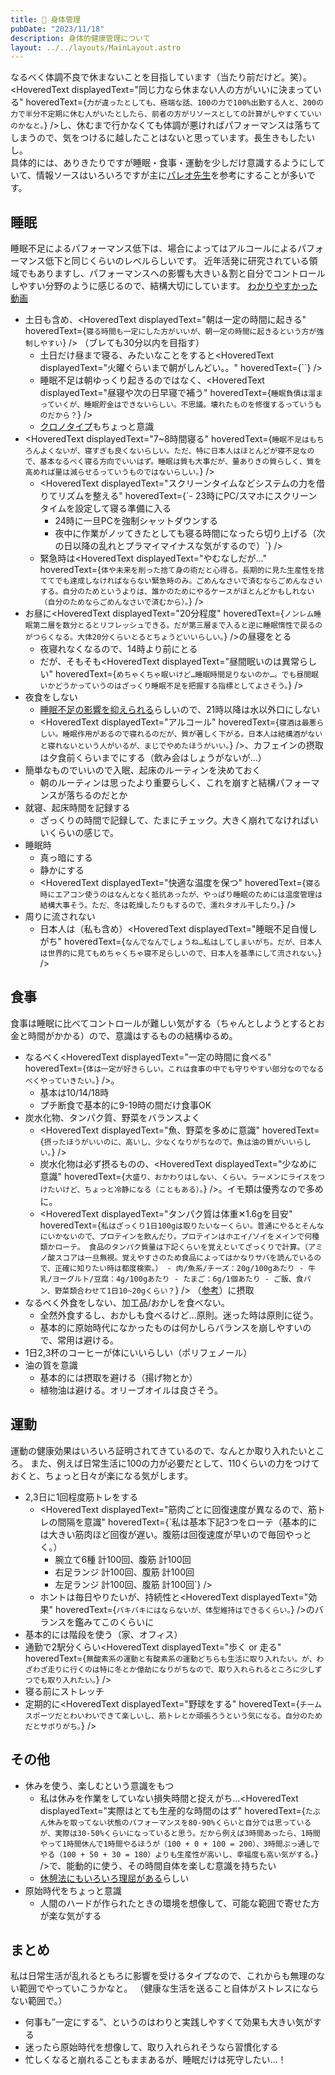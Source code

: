 ```yaml
---
title: 💪 身体管理
pubDate: "2023/11/18"
description: 身体的健康管理について
layout: ../../layouts/MainLayout.astro
---
```



なるべく体調不良で休まないことを目指しています（当たり前だけど。笑）。<br />
<HoveredText displayedText="同じ力なら休まない人の方がいいに決まっている"
  hoveredText={`力が違ったとしても、極端な話、100の力で100%出勤する人と、200の力で半分不定期に休む人がいたとしたら、前者の方がリソースとしての計算がしやすくていいのかなと。`} />し、休むまで行かなくても体調が悪ければパフォーマンスは落ちてしまうので、気をつけるに越したことはないと思っています。長生きもしたいし。<br />
具体的には、ありきたりですが睡眠・食事・運動を少しだけ意識するようにしていて、情報ソースはいろいろですが主に[パレオ先生](https://yuchrszk.blogspot.com)を参考にすることが多いです。

## 睡眠

睡眠不足によるパフォーマンス低下は、場合によってはアルコールによるパフォーマンス低下と同じくらいのレベルらしいです。
近年活発に研究されている領域でもありますし、パフォーマンスへの影響も大きい＆割と自分でコントロールしやすい分野のように感じるので、結構大切にしています。
[わかりやすかった動画](https://www.youtube.com/watch?v=AWTY93Mh9nM)

- 土日も含め、<HoveredText displayedText="朝は一定の時間に起きる" hoveredText={`寝る時間も一定にした方がいいが、朝一定の時間に起きるという方が強制しやすい`} /> （ブレても30分以内を目指す）
  - 土日だけ昼まで寝る、みたいなことをすると<HoveredText displayedText="火曜ぐらいまで朝がしんどい。。" hoveredText={``} />
  - 睡眠不足は朝ゆっくり起きるのではなく、<HoveredText displayedText="昼寝や次の日早寝で補う" hoveredText={`睡眠負債は溜まっていくが、睡眠貯金はできないらしい。不思議。壊れたものを修復するっていうものだから？`} />
  - [クロノタイプ](https://yuchrszk.blogspot.com/p/chrono.html)もちょっと意識
- <HoveredText displayedText="7~8時間寝る" hoveredText={`睡眠不足はもちろんよくないが、寝すぎも良くないらしい。ただ、特に日本人はほとんどが寝不足なので、基本なるべく寝る方向でいいはず。睡眠は質も大事だが、量ありきの質らしく、質を高めれば量は減らせるっていうものではないらしい。`} />
  - <HoveredText displayedText="スクリーンタイムなどシステムの力を借りてリズムを整える" hoveredText={`- 23時にPC/スマホにスクリーンタイムを設定して寝る準備に入る
    - 24時に一旦PCを強制シャットダウンする
    - 夜中に作業がノッてきたとしても寝る時間になったら切り上げる（次の日以降の乱れとプラマイマイナスな気がするので）`} />
  - 緊急時は<HoveredText displayedText="やむなしだが…" hoveredText={`体や未来を削った捨て身の術だと心得る。長期的に見た生産性を捨ててでも達成しなければならない緊急時のみ。ごめんなさいで済むならごめんなさいする。自分のためというよりは、誰かのためにやるケースがほとんどかもしれない（自分のためならごめんなさいで済むから）。`} />
- お昼に<HoveredText displayedText="20分程度" hoveredText={`ノンレム睡眠第二層を数分とるとリフレッシュできる。だが第三層まで入ると逆に睡眠惰性で戻るのがつらくなる。大体20分くらいとるとちょうどいいらしい。`} />の昼寝をとる
  - 夜寝れなくなるので、14時より前にとる
  - だが、そもそも<HoveredText displayedText="昼間眠いのは異常らしい" hoveredText={`めちゃくちゃ眠いけど…睡眠時間足りないのか…。でも昼間眠いかどうかっていうのはざっくり睡眠不足を把握する指標としてよさそう。`} />
- 夜食をしない
  - [睡眠不足の影響を抑えられる](https://yuchrszk.blogspot.com/2015/06/blog-post_31.html)らしいので、21時以降は水以外口にしない
  - <HoveredText displayedText="アルコール" hoveredText={`寝酒は最悪らしい。睡眠作用があるので寝れるのだが、質が著しく下がる。日本人は結構酒がないと寝れないという人がいるが、まじでやめたほうがいい。`} />、カフェインの摂取は夕食前くらいまでにする（飲み会はしょうがないが…）
- 簡単なものでいいので入眠、起床のルーティンを決めておく
  - 朝のルーティンは思ったより重要らしく、これを崩すと結構パフォーマンスが落ちるのだとか
- 就寝、起床時間を記録する
  - ざっくりの時間で記録して、たまにチェック。大きく崩れてなければいいくらいの感じで。
- 睡眠時
  - 真っ暗にする
  - 静かにする
  - <HoveredText displayedText="快適な温度を保つ" hoveredText={`寝る時にエアコン使うのはなんとなく抵抗あったが、やっぱり睡眠のためには温度管理は結構大事そう。ただ、冬は乾燥したりもするので、濡れタオル干したり。`} />
- 周りに流されない
  - 日本人は（私も含め）<HoveredText displayedText="睡眠不足自慢しがち" hoveredText={`なんでなんでしょうね…私はしてしまいがち。だが、日本人は世界的に見てもめちゃくちゃ寝不足らしいので、日本人を基準にして流されない。`} />

## 食事

食事は睡眠に比べてコントロールが難しい気がする（ちゃんとしようとするとお金と時間がかかる）ので、意識はするものの結構ゆるめ。

- なるべく<HoveredText displayedText="一定の時間に食べる" hoveredText={`体は一定が好きらしい。これは食事の中でも守りやすい部分なのでなるべくやっていきたい。`} />。
  - 基本は10/14/18時
  - プチ断食で基本的に9-19時の間だけ食事OK
- 炭水化物、タンパク質、野菜をバランスよく
  - <HoveredText displayedText="魚、野菜を多めに意識" hoveredText={`摂ったほうがいいのに、高いし、少なくなりがちなので。魚は油の質がいいらしい。`} />
  - 炭水化物は必ず摂るものの、<HoveredText displayedText="少なめに意識" hoveredText={`大盛り、おかわりはしない、くらい。ラーメンにライスをつけたいけど、ちょっと冷静になる（こともある）。`} />。イモ類は優秀なので多めに。
  - <HoveredText displayedText="タンパク質は体重✕1.6gを目安" hoveredText={`私はざっくり1日100gは取りたいなーくらい。普通にやるとそんなにいかないので、プロテインを飲んだり。プロテインはホエイ/ソイをメインで何種類かローテ。
        食品のタンパク質量は下記くらいを覚えといてざっくりで計算。（アミノ酸スコアは一旦無視。覚えやすさのため食品によってはかなりサバを読んでいるので、正確に知りたい時は都度検索。）
        - 肉/魚系/チーズ：20g/100gあたり
        - 牛乳/ヨーグルト/豆腐：4g/100gあたり
        - たまご：6g/1個あたり
        - ご飯、食パン、野菜類合わせて1日10~20gくらい？`} /> （[参考](https://yuchrszk.blogspot.com/2023/11/blog-post_10.html)）に摂取
- なるべく外食をしない、加工品/おかしを食べない。
  - 全然外食するし、おかしも食べるけど…原則。迷った時は原則に従う。
  - 基本的に原始時代になかったものは何かしらバランスを崩しやすいので、常用は避ける。
- 1日2,3杯のコーヒーが体にいいらしい（ポリフェノール）
- 油の質を意識
  - 基本的には摂取を避ける（揚げ物とか）
  - 植物油は避ける。オリーブオイルは良さそう。

## 運動

運動の健康効果はいろいろ証明されてきているので、なんとか取り入れたいところ。
また、例えば日常生活に100の力が必要だとして、110くらいの力をつけておくと、ちょっと日々が楽になる気がします。

- 2,3日に1回程度筋トレをする
  - <HoveredText displayedText="筋肉ごとに回復速度が異なるので、筋トレの間隔を意識" hoveredText={`私は基本下記3つをローテ（基本的には大きい筋肉ほど回復が遅い。腹筋は回復速度が早いので毎回やっとく。）
    - 腕立て6種 計100回、腹筋 計100回
    - 右足ランジ 計100回、腹筋 計100回
    - 左足ランジ 計100回、腹筋 計100回`} />
  - ホントは毎日やりたいが、持続性と<HoveredText displayedText="効果" hoveredText={`バキバキにはならないが、体型維持はできるくらい。`} />のバランスを鑑みてこのくらいに
- 基本的には階段を使う（家、オフィス）
- 通勤で2駅分くらい<HoveredText displayedText="歩く or 走る" hoveredText={`無酸素系の運動と有酸素系の運動どちらも生活に取り入れたい。が、わざわざ走りに行くのは特に冬とか億劫になりがちなので、取り入れられるところに少しずつでも取り入れたい。`} />
- 寝る前にストレッチ
- 定期的に<HoveredText displayedText="野球をする" hoveredText={`チームスポーツだとわいわいできて楽しいし、筋トレとか頑張ろうという気になる。自分のためだとサボりがち。`} />

## その他

- 休みを使う、楽しむという意識をもつ
  - 私は休みを作業をしていない損失時間と捉えがち…<HoveredText displayedText="実際はとても生産的な時間のはず" hoveredText={`たぶん休みを取ってない状態のパフォーマンスを80-90%くらいと自分では思っているが、実際は30-50%くらいになっていると思う。だから例えば3時間あったら、1時間やって1時間休んで1時間やるほうが（100 + 0 + 100 = 200）、3時間ぶっ通しでやる（100 + 50 + 30 = 180）よりも生産性が高いし、幸福度も高い気がする。`} />で、能動的に使う、その時間自体を楽しむ意識を持ちたい
  - [休憩法にもいろいろ理屈がある](https://yuchrszk.blogspot.com/2016/03/blog-post_24.html)らしい
- 原始時代をちょっと意識
  - 人間のハードが作られたときの環境を想像して、可能な範囲で寄せた方が楽な気がする

## まとめ

私は日常生活が乱れるともろに影響を受けるタイプなので、これからも無理のない範囲でやっていこうかなと。
（健康な生活を送ること自体がストレスにならない範囲で。）

- 何事も”一定にする”、というのはわりと実践しやすくて効果も大きい気がする
- 迷ったら原始時代を想像して、取り入れられそうなら習慣化する
- 忙しくなると崩れることもままあるが、睡眠だけは死守したい…！
